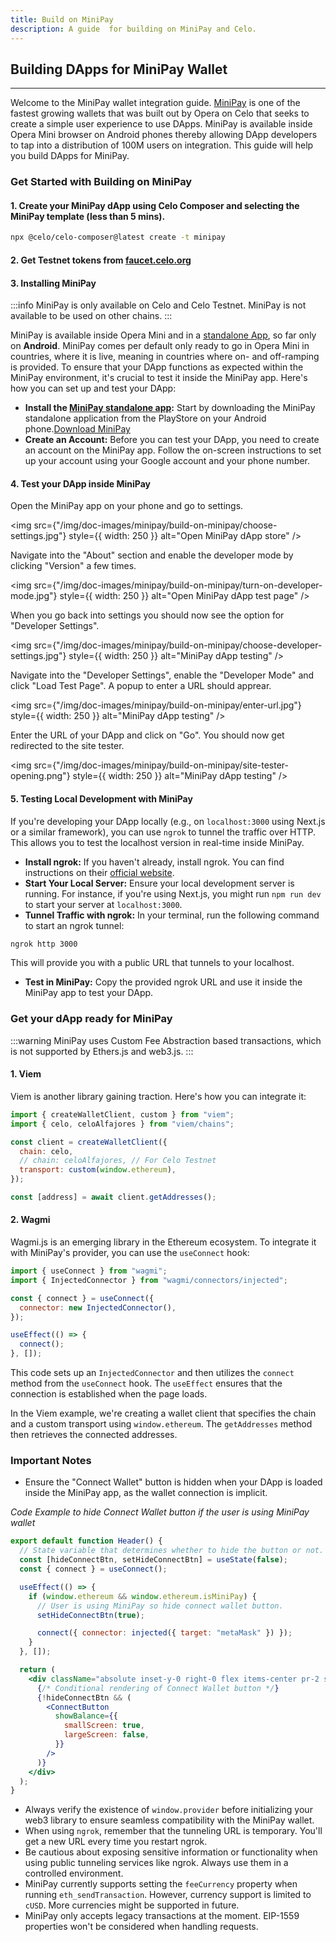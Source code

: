 ```yaml
---
title: Build on MiniPay
description: A guide  for building on MiniPay and Celo.
---
```


## Building DApps for MiniPay Wallet

---

Welcome to the MiniPay wallet integration guide. [MiniPay](https://www.opera.com/products/minipay) is one of the fastest growing wallets that was built out by Opera on Celo that seeks to create a simple user experience to use DApps. MiniPay is available inside Opera Mini browser on Android phones thereby allowing DApp developers to tap into a distribution of 100M users on integration. This guide will help you build DApps for MiniPay.

### Get Started with Building on MiniPay

#### 1. Create your MiniPay dApp using Celo Composer and selecting the MiniPay template (less than 5 mins).

```bash
npx @celo/celo-composer@latest create -t minipay
```

#### 2. Get Testnet tokens from [faucet.celo.org](https://faucet.celo.org/)

#### 3. Installing MiniPay

:::info
MiniPay is only available on Celo and Celo Testnet. MiniPay is not available to be used on other chains.
:::

MiniPay is available inside Opera Mini and in a [standalone App](https://play.google.com/store/apps/details?id=com.opera.minipay), so far only on **Android**. MiniPay comes per default only ready to go in Opera Mini in countries, where it is live, meaning in countries where on- and off-ramping is provided. To ensure that your DApp functions as expected within the MiniPay environment, it's crucial to test it inside the MiniPay app. Here's how you can set up and test your DApp:

- **Install the [MiniPay standalone app](https://play.google.com/store/apps/details?id=com.opera.minipay):** Start by downloading the MiniPay standalone application from the PlayStore on your Android phone.[Download MiniPay](https://play.google.com/store/apps/details?id=com.opera.minipay)
- **Create an Account:** Before you can test your DApp, you need to create an account on the MiniPay app. Follow the on-screen instructions to set up your account using your Google account and your phone number.

#### 4. Test your DApp inside MiniPay

Open the MiniPay app on your phone and go to settings.

<img
  src={"/img/doc-images/minipay/build-on-minipay/choose-settings.jpg"}
  style={{ width: 250 }}
  alt="Open MiniPay dApp store"
/>

Navigate into the "About" section and enable the developer mode by clicking "Version" a few times.

<img
  src={"/img/doc-images/minipay/build-on-minipay/turn-on-developer-mode.jpg"}
  style={{ width: 250 }}
  alt="Open MiniPay dApp test page"
/>

When you go back into settings you should now see the option for "Developer Settings".

<img
  src={"/img/doc-images/minipay/build-on-minipay/choose-developer-settings.jpg"}
  style={{ width: 250 }}
  alt="MiniPay dApp testing"
/>


Navigate into the "Developer Settings", enable the "Developer Mode" and click "Load Test Page". A popup to enter a URL should apprear.


<img
  src={"/img/doc-images/minipay/build-on-minipay/enter-url.jpg"}
  style={{ width: 250 }}
  alt="MiniPay dApp testing"
/>

Enter the URL of your DApp and click on "Go". You should now get redirected to the site tester.

<img
  src={"/img/doc-images/minipay/build-on-minipay/site-tester-opening.png"}
  style={{ width: 250 }}
  alt="MiniPay dApp testing"
/>


#### 5. Testing Local Development with MiniPay

If you're developing your DApp locally (e.g., on `localhost:3000` using Next.js or a similar framework), you can use `ngrok` to tunnel the traffic over HTTP. This allows you to test the localhost version in real-time inside MiniPay.

- **Install ngrok:** If you haven't already, install ngrok. You can find instructions on their [official website](https://ngrok.com/download).
- **Start Your Local Server:** Ensure your local development server is running. For instance, if you're using Next.js, you might run `npm run dev` to start your server at `localhost:3000`.
- **Tunnel Traffic with ngrok:** In your terminal, run the following command to start an ngrok tunnel:

```bash
ngrok http 3000
```

This will provide you with a public URL that tunnels to your localhost.

- **Test in MiniPay:** Copy the provided ngrok URL and use it inside the MiniPay app to test your DApp.

### Get your dApp ready for MiniPay

:::warning
MiniPay uses Custom Fee Abstraction based transactions, which is not supported by Ethers.js and web3.js.
:::

#### 1. Viem

Viem is another library gaining traction. Here's how you can integrate it:

```js
import { createWalletClient, custom } from "viem";
import { celo, celoAlfajores } from "viem/chains";

const client = createWalletClient({
  chain: celo,
  // chain: celoAlfajores, // For Celo Testnet
  transport: custom(window.ethereum),
});

const [address] = await client.getAddresses();
```

#### 2. Wagmi

Wagmi.js is an emerging library in the Ethereum ecosystem. To integrate it with MiniPay's provider, you can use the `useConnect` hook:

```js
import { useConnect } from "wagmi";
import { InjectedConnector } from "wagmi/connectors/injected";

const { connect } = useConnect({
  connector: new InjectedConnector(),
});

useEffect(() => {
  connect();
}, []);
```

This code sets up an `InjectedConnector` and then utilizes the `connect` method from the `useConnect` hook. The `useEffect` ensures that the connection is established when the page loads.

In the Viem example, we're creating a wallet client that specifies the chain and a custom transport using `window.ethereum`. The `getAddresses` method then retrieves the connected addresses.

### Important Notes

- Ensure the "Connect Wallet" button is hidden when your DApp is loaded inside the MiniPay app, as the wallet connection is implicit.

_Code Example to hide Connect Wallet button if the user is using MiniPay wallet_

```jsx
export default function Header() {
  // State variable that determines whether to hide the button or not.
  const [hideConnectBtn, setHideConnectBtn] = useState(false);
  const { connect } = useConnect();

  useEffect(() => {
    if (window.ethereum && window.ethereum.isMiniPay) {
      // User is using MiniPay so hide connect wallet button.
      setHideConnectBtn(true);

      connect({ connector: injected({ target: "metaMask" }) });
    }
  }, []);

  return (
    <div className="absolute inset-y-0 right-0 flex items-center pr-2 sm:static sm:inset-auto sm:ml-6 sm:pr-0">
      {/* Conditional rendering of Connect Wallet button */}
      {!hideConnectBtn && (
        <ConnectButton
          showBalance={{
            smallScreen: true,
            largeScreen: false,
          }}
        />
      )}
    </div>
  );
}
```

- Always verify the existence of `window.provider` before initializing your web3 library to ensure seamless compatibility with the MiniPay wallet.
- When using `ngrok`, remember that the tunneling URL is temporary. You'll get a new URL every time you restart ngrok.
- Be cautious about exposing sensitive information or functionality when using public tunneling services like ngrok. Always use them in a controlled environment.
- MiniPay currently supports setting the `feeCurrency` property when running `eth_sendTransaction`. However, currency support is limited to `cUSD`. More currencies might be supported in future.
- MiniPay only accepts legacy transactions at the moment. EIP-1559 properties won't be considered when handling requests.
